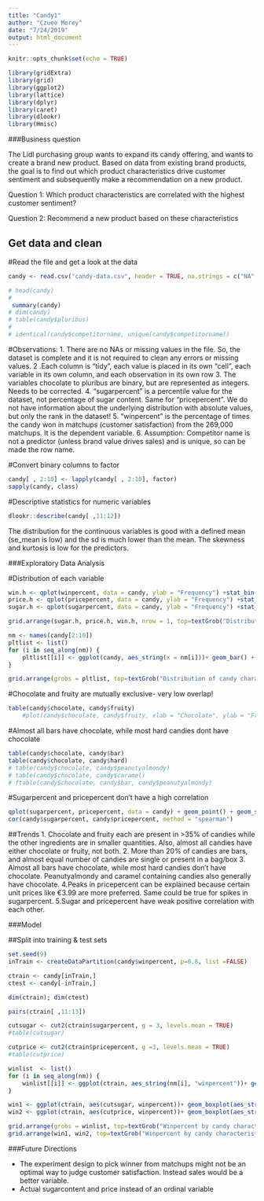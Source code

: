 ```yaml
---
title: "Candy1"
author: "Czuee Morey"
date: "7/24/2019"
output: html_document
---
```


```r
knitr::opts_chunk$set(echo = TRUE)
```

```r

library(gridExtra)
library(grid)
library(ggplot2)
library(lattice)
library(dplyr)
library(caret)
library(dlookr)
library(Hmisc)
```


###Business question

The Lidl purchasing group wants to expand its candy offering, and wants to create a brand new product. Based on data from existing brand products, the goal is to find out which product characteristics drive customer sentiment and subsequently make a recommendation on a new product.

Question 1: Which product characteristics are correlated with the highest customer sentiment?

Question 2: Recommend a new product based on these characteristics


## Get data and clean

#Read the file and get a look at the data
```r
candy <- read.csv("candy-data.csv", header = TRUE, na.strings = c("NA"," "))

# head(candy)
# 
 summary(candy)
# dim(candy)
# table(candy$pluribus)
# 
# identical(candy$competitorname, unique(candy$competitorname))
```


#Observations:
1. There are no NAs or missing values in the file. So, the dataset is complete and it is not required to clean any errors or missing values.
2 .Each column is "tidy", each value is placed in its own “cell”, each variable in its own column, and each observation in its own row
3. The variables chocolate to pluribus are binary, but are represented as integers. Needs to be corrected.
4. "sugarpercent" is a percentile value for the dataset, not percentage of sugar content. Same for "pricepercent". We do not have information about the underlying distribution with absolute values, but only the rank in the dataset!
5. "winpercent" is the percentage of times the candy won in matchups (customer satisfaction) from the 269,000 matchups. It is the dependent variable.
6.  Assumption: Competitor name is not a predictor (unless brand value drives sales) and is unique, so can be made the row name. 

#Convert binary columns to factor
```r
candy[ , 2:10] <- lapply(candy[ , 2:10], factor)
sapply(candy, class)
```

#Descriptive statistics for numeric variables
```r
dlookr::describe(candy[ ,11:12])

```
The distribution for the continuous variables is good with a defined mean (se_mean is low) and the sd is much lower than the mean.
The skewness and kurtosis is low for the predictors.

###Exploratory Data Analysis


#Distribution of each variable
```r

win.h <- qplot(winpercent, data = candy, ylab = "Frequency") +stat_bin(binwidth = 1) +ylim(0,15)
price.h <- qplot(pricepercent, data = candy, ylab = "Frequency") +stat_bin(binwidth = 0.01) +ylim(0,15)
sugar.h <- qplot(sugarpercent, data = candy, ylab = "Frequency") +stat_bin(binwidth = 0.01) +ylim(0,15)

grid.arrange(sugar.h, price.h, win.h, nrow = 1, top=textGrob("Distribution of candy characteristics & winpercent"))

```

```r
nm <- names(candy[2:10])
pltlist <- list()
for (i in seq_along(nm)) {
    pltlist[[i]] <- ggplot(candy, aes_string(x = nm[i]))+ geom_bar() + ylim(0, nrow(candy))
}

grid.arrange(grobs = pltlist, top=textGrob("Distribution of candy characteristics"))
```


#Chocolate and fruity are mutually exclusive- very low overlap!
```r
table(candy$chocolate, candy$fruity)
    #plot(candy$chocolate, candy$fruity, xlab = "Chocolate", ylab = "Fruity")
```

#Almost all bars have chocolate, while most hard candies dont have chocolate
```r
table(candy$chocolate, candy$bar)
table(candy$chocolate, candy$hard)
# table(candy$chocolate, candy$peanutyalmondy)
# table(candy$chocolate, candy$caramel)
# ftable(candy$chocolate, candy$bar, candy$peanutyalmondy)
```

#Sugarpercent and pricepercent don't have a high correlation
```r
qplot(sugarpercent, pricepercent, data = candy) + geom_point() + geom_smooth(method = lm)
cor(candy$sugarpercent, candy$pricepercent, method = "spearman")
```

##Trends
1. Chocolate and fruity each are present in >35% of candies while the other ingredients are in smaller quantities. Also, almost all candies have either chocolate or fruity, not both.
2. More than 20% of candies are bars, and almost equal number of candies are single or present in a bag/box
3. Almost all bars have chocolate, while most hard candies don't have chocolate. Peanutyalmondy and caramel containing candies also generally have chocolate.
4.Peaks in pricepercent can be explained because certain unit prices like €3.99 are more preferred. Same could be true for spikes in sugarpercent.
5.Sugar and pricepercent have weak positive correlation with each other. 


###Model

##Split into training & test sets
```r
set.seed(9)
inTrain <- createDataPartition(candy$winpercent, p=0.8, list =FALSE)

ctrain <- candy[inTrain,]
ctest <- candy[-inTrain,]

dim(ctrain); dim(ctest)

```


```r

pairs(ctrain[ ,11:13])

cutsugar <- cut2(ctrain$sugarpercent, g = 3, levels.mean = TRUE)
#table(cutsugar)

cutprice <- cut2(ctrain$pricepercent, g =3, levels.mean = TRUE)
#table(cutprice)

winlist  <- list()
for (i in seq_along(nm)) {
    winlist[[i]] <- ggplot(ctrain, aes_string(nm[i], "winpercent"))+ geom_boxplot(aes_string(color = nm[i]), show.legend = FALSE)
}

win1 <- ggplot(ctrain, aes(cutsugar, winpercent))+ geom_boxplot(aes_string(color = cutsugar))
win2 <- ggplot(ctrain, aes(cutprice, winpercent))+ geom_boxplot(aes_string(color = cutprice))

grid.arrange(grobs = winlist, top=textGrob("Winpercent by candy characteristics (train)"))
grid.arrange(win1, win2, top=textGrob("Winpercent by candy characteristics (train)"))

```






<!-- #Competitorname as row names -->
<!-- ```{r} -->
<!-- row.names(candy) <- candy$competitorname -->
<!-- candy <- candy[ ,-1] -->

<!-- head(candy) -->
<!-- ``` -->

###Future Directions

- The experiment design to pick winner from matchups might not be an optimal way to judge customer satisfaction. Instead sales would be a better variable.
- Actual sugarcontent and price instead of an ordinal variable
